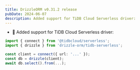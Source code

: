 ```yaml
---
title: DrizzleORM v0.31.2 release
pubDate: 2024-06-07
description: Added support for TiDB Cloud Serverless driver:
---
```


- 🎉 Added support for TiDB Cloud Serverless driver:

```ts
import { connect } from '@tidbcloud/serverless';
import { drizzle } from 'drizzle-orm/tidb-serverless';

const client = connect({ url: '...' });
const db = drizzle(client);
await db.select().from(...);
```
